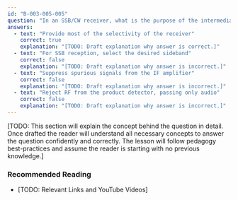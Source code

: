 ```yaml
---
id: "B-003-005-005"
question: "In an SSB/CW receiver, what is the purpose of the intermediate frequency (IF) filter?"
answers:
  - text: "Provide most of the selectivity of the receiver"
    correct: true
    explanation: "[TODO: Draft explanation why answer is correct.]"
  - text: "For SSB reception, select the desired sideband"
    correct: false
    explanation: "[TODO: Draft explanation why answer is incorrect.]"
  - text: "Suppress spurious signals from the IF amplifier"
    correct: false
    explanation: "[TODO: Draft explanation why answer is incorrect.]"
  - text: "Reject RF from the product detector, passing only audio"
    correct: false
    explanation: "[TODO: Draft explanation why answer is incorrect.]"
---
```


[TODO: This section will explain the concept behind the question in detail. Once drafted the reader will understand all necessary concepts to answer the question confidently and correctly. The lesson will follow pedagogy best-practices and assume the reader is starting with no previous knowledge.]

### Recommended Reading

- [TODO: Relevant Links and YouTube Videos]
